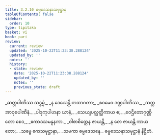 ```yaml
---
title: 3.2.10 ဓမ္မဒေသနာသမုဋ္ဌာန
tableOfContents: false
sidebar:
  order: 10
type: tipitaka
basket: vi
book: pari
review:
  current: review
  updated: '2025-10-22T11:23:38.288124'
  updated_by: ''
  notes: ''
  history:
  - state: review
    date: '2025-10-22T11:23:38.288124'
    updated_by: ''
    notes: ''
    previous_state: draft
---
```



<ReviewStatus review={frontmatter.review} showDetails={true} />

<HypothesisAnnotation frontmatter={frontmatter} />

<DynamicBreadcrumb />

<Division number="267" book="pari" e="ch" v="5" p="162">

<Paragraph number="1138" type="verses" book="pari">
_ဆတ္တပါဏိဿ သဒ္ဓမ္မံ,_  
_န ဒေသေန္တိ တထာဂတာ;_  
_ဧဝမေဝ ဒဏ္ဍပါဏိဿ,_  
_သတ္ထအာဝုဓပါဏိနံ._  

</Paragraph>

<Paragraph number="1139" type="verses" book="pari">
_ပါဒုကုပါဟနာ ယာနံ,_  
_သေယျပလ္လတ္ထိကာယ စ;_  
_ဝေဌိတောဂုဏ္ဌိတော စေဝ,_  
_ဧကာဒသမနူနကာ._  

</Paragraph>

<Paragraph number="1140" type="verses" book="pari">
_ဝါစာစိတ္တေန ဇာယန္တိ,_  
_န တေ ဇာယန္တိ ကာယတော;_  
_သဗ္ဗေ ဧကသမုဋ္ဌာနာ,_  
_သမကာ ဓမ္မဒေသနေ._  


</Paragraph>
</Division>

<Paragraph number="1141" type="center" book="pari">
ဓမ္မဒေသနာသမုဋ္ဌာနံ နိဋ္ဌိတံ.
</Paragraph>